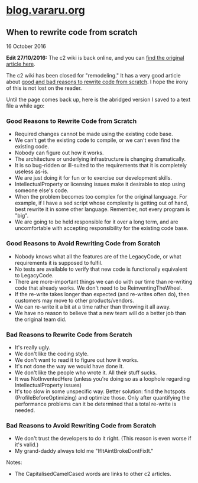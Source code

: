 # [blog.vararu.org](/)

## When to rewrite code from scratch

<time dateTime="2016-10-16">16 October 2016</time>

**Edit 27/10/2016:** The c2 wiki is back online, and you can [find the original article here](http://wiki.c2.com/?RewriteCodeFromScratch).

The c2 wiki has been closed for "remodeling." It has a very good article about [good and bad reasons to rewrite code from scratch](http://c2.com/wiki/closed.html?RewriteCodeFromScratch). I hope the irony of this is not lost on the reader.

Until the page comes back up, here is the abridged version I saved to a text file a while ago:

### Good Reasons to Rewrite Code from Scratch

- Required changes cannot be made using the existing code base.
- We can't get the existing code to compile, or we can't even find the existing code.
- Nobody can figure out how it works.
- The architecture or underlying infrastructure is changing dramatically.
- It is so bug-ridden or ill-suited to the requirements that it is completely useless as-is.
- We are just doing it for fun or to exercise our development skills.
- IntellectualProperty or licensing issues make it desirable to stop using someone else's code.
- When the problem becomes too complex for the original language. For example, if I have a sed script whose complexity is getting out of hand, best rewrite it in some other language. Remember, not every program is "big".
- We are going to be held responsible for it over a long term, and are uncomfortable with accepting responsibility for the existing code base.

### Good Reasons to Avoid Rewriting Code from Scratch

- Nobody knows what all the features are of the LegacyCode, or what requirements it is supposed to fulfil.
- No tests are available to verify that new code is functionally equivalent to LegacyCode.
- There are more-important things we can do with our time than re-writing code that already works. We don't need to be ReinventingTheWheel.
- If the re-write takes longer than expected (and re-writes often do), then customers may move to other products/vendors.
- We can re-write it a bit at a time rather than throwing it all away.
- We have no reason to believe that a new team will do a better job than the original team did.

### Bad Reasons to Rewrite Code from Scratch

- It's really ugly.
- We don't like the coding style.
- We don't want to read it to figure out how it works.
- It's not done the way we would have done it.
- We don't like the people who wrote it. All their stuff sucks.
- It was NotInventedHere (unless you're doing so as a loophole regarding IntellectualProperty issues)
- It's too slow in some unspecific way. Better solution: find the hotspots (ProfileBeforeOptimizing) and optimize those. Only after quantifying the performance problems can it be determined that a total re-write is needed.

### Bad Reasons to Avoid Rewriting Code from Scratch

- We don't trust the developers to do it right. (This reason is even worse if it's valid.)
- My grand-daddy always told me "IfItAintBrokeDontFixIt."

Notes:

- The CapitalisedCamelCased words are links to other c2 articles.
